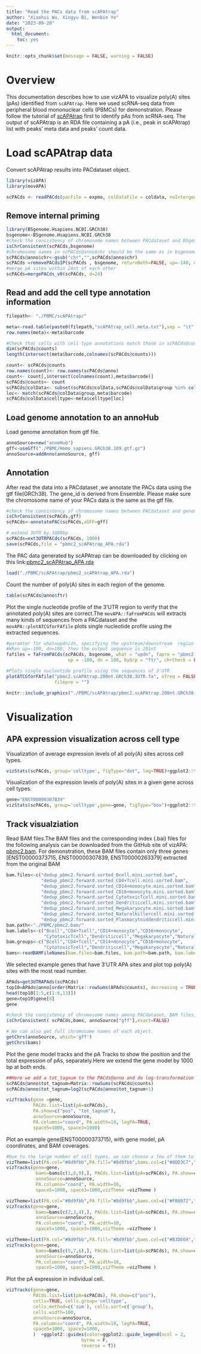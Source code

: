 ---
title: "Read the PACs data from scAPAtrap"
author: "Xiaohui Wu, Xingyu Bi, Wenbin Ye"
date: "2023-09-20"
output:
  html_document: 
    toc: yes
---

```{r setup, include=FALSE}
knitr::opts_chunk$set(message = FALSE, warning = FALSE)
```


# Overview

This documentation describes how to use vizAPA to visualize poly(A) sites (pAs) identified from `scAPAtrap`. Here we used scRNA-seq data from peripheral blood mononuclear cells (PBMCs) for demonstration. Please follow the tutorial of [scAPAtrap](https://github.com/BMILAB/scAPAtrap/) first to identify pAs from scRNA-seq. The output of scAPAtrap is an RDA file containing a pA (i.e., peak in scAPAtrap) list with peaks' meta data and peaks' count data.


# Load scAPAtrap data

Convert scAPAtrap results into PACdataset object.
```{r results='hide'}
library(vizAPA)
library(movAPA)
```

```{r eval=FALSE}
scPACds <- readPACds(pacFile = expma, colDataFile = coldata, noIntergenic = FALSE)
```

##  Remove internal priming

```{r eval=FALSE }
library(BSgenome.Hsapiens.NCBI.GRCh38)
bsgenome<-BSgenome.Hsapiens.NCBI.GRCh38
#check the consistency of chromosome names between PACdataset and BSgenome
isChrConsistent(scPACds,bsgenome)
#chromosome names in scPACds@anno$chr should be the same as in bsgenome$seqnames
scPACds@anno$chr<-gsub("chr","",scPACds@anno$chr)
scPACds =removePACdsIP(scPACds , bsgenome, returnBoth=FALSE, up=-140, dn=10, conA=6, sepA=NA,chrCheck = FALSE)
#merge pA sites within 24nt of each other
scPACds=mergePACds_v0(scPACds, d=24)

```

##  Read and add the cell type annotation information
```{r eval=FALSE}
filepath<- "./PBMC/scAPAtrap/"

meta<-read.table(paste0(filepath,"scAPAtrap_cell.meta.txt"),sep = "\t",header = TRUE)
row.names(meta)<-meta$barcode

#Check that cells with cell type annotations match those in scPACds@counts
dim(scPACds@counts)
length(intersect(meta$barcode,colnames(scPACds@counts)))

count<- scPACds@counts
row.names(count)<- row.names(scPACds@anno)
count<- count[,intersect(colnames(count),meta$barcode)]
scPACds@counts<- count
scPACds@colData<- subset(scPACds@colData,scPACds@colData$group %in% colnames(count))
loc<- match(scPACds@colData$group,meta$barcode)
scPACds@colData$celltype<-meta$celltype[loc]
```


##  Load genome annotation to an annoHub
Load genome annotation from gtf file.
```{r }
annoSource=new("annoHub")
gff<-useGff("./PBMC/Homo_sapiens.GRCh38.109.gtf.gz")
annoSource=addAnno(annoSource, gff)
```

##  Annotation 
After read the data into a PACdataset ,we annotate the PACs data using the gtf file(GRCh38). The gene_id is derived from Ensemble. Please make sure the chromosome name of your PACs data is the same as the gtf file.
```{r eval=FALSE}
#check the consistency of chromosome names between PACdataset and genome annotations
isChrConsistent(scPACds,gff)
scPACds<-annotatePAC(scPACds,aGFF=gff)

# extend 3UTR by 1000bp
scPACds=ext3UTRPACds(scPACds, 1000)
save(scPACds,file = "pbmc2_scAPAtrap_APA.rda")
```

The PAC data generated by scAPAtrap can be downloaded by clicking on this link:[pbmc2_scAPAtrap_APA.rda](https://github.com/Bxy237/vizAPA_supplementary.material/tree/master)
```{r}
load("./PBMC/scAPAtrap/pbmc2_scAPAtrap_APA.rda")
```

Count the number of poly(A) sites in each region of the genome.
```{r}
table(scPACds@anno$ftr)

```

Plot the single nucleotide profile of the 3'UTR region to verify that the annotated poly(A) sites are correct.The `movAPA::faFromPACds` will extracts many kinds of sequences from a PACdataset and the `movAPA::plotATCGforFAfile` plots single nucleotide profile using the extracted sequences.
```{r eval=FALSE}
#paramter for what=updn/dn, specifying the upstream/downstream  region from the PAC. 
#When up=-100, dn=100, then the output sequence is 201nt 
fafiles = faFromPACds(scPACds, bsgenome, what = "updn", fapre = "pbmc2.scAPAtrap.200nt.GRCh38",
                       up = -100, dn = 100, byGrp = "ftr", chrCheck = FALSE)

#Plots single nucleotide profile using the sequences of 3'UTR
plotATCGforFAfile("pbmc2.scAPAtrap.200nt.GRCh38.3UTR.fa", ofreq = FALSE, opdf = TRUE, refPos = 101,
                  filepre = "")
```

```{r out.height="70%",out.width="60%",echo=FALSE}
knitr::include_graphics("./PBMC/scAPAtrap/pbmc2.scAPAtrap.200nt.GRCh38.3UTR.png")
```

# Visualization
##  APA expression visualization across cell type
Visualization of average expression levels of all poly(A) sites across cell types.
```{r}
vizStats(scPACds, group='celltype', figType="dot", log=TRUE)+ggplot2::theme(axis.text.x = ggplot2::element_text(angle = 30, hjust = 1))
```

Visualization of the expression levels of poly(A) sites in a given gene across cell types.
```{r}
gene="ENST00000307839"
vizStats(scPACds, group='celltype',gene=gene, figType="box")+ggplot2::theme(axis.text.x = ggplot2::element_text(angle = 30, hjust = 1))
```


##  Track visualziation
Read BAM files.The BAM files and the corresponding index (.bai) files for the following analysis can be downloaded from the GitHub site of vizAPA: [pbmc2.bam](https://github.com/Bxy237/vizAPA_supplementary.material/tree/master). For demonstration, these BAM files contain only three genes [ENST00000373715, ENST00000307839, ENST00000263379] extracted from the original BAM
```{r}
bam.files<-c("dedup_pbmc2.forward.sorted_Bcell.mini.sorted.bam",
             "dedup_pbmc2.forward.sorted_CD4+Tcell.mini.sorted.bam",
             "dedup_pbmc2.forward.sorted_CD14+monocyte.mini.sorted.bam",
             "dedup_pbmc2.forward.sorted_CD16+monocyte.mini.sorted.bam",
             "dedup_pbmc2.forward.sorted_CytotoxicTcell.mini.sorted.bam",
             "dedup_pbmc2.forward.sorted_Dendriticcell.mini.sorted.bam",
             "dedup_pbmc2.forward.sorted_Megakaryocyte.mini.sorted.bam",
             "dedup_pbmc2.forward.sorted_Naturalkillercell.mini.sorted.bam",
             "dedup_pbmc2.forward.sorted_Plasmacytoiddendriticcell.mini.sorted.bam")
bam.path<-"./PBMC/pbmc2.bam/"
bam.labels<-c("Bcell","CD4+Tcell","CD14+monocyte","CD16+monocyte",
              "CytotoxicTcell","Dendriticcell","Megakaryocyte","Naturalkillercell","Plasmacytoiddendriticcell")
bam.groups<-c("Bcell","CD4+Tcell","CD14+monocyte","CD16+monocyte",
              "CytotoxicTcell","Dendriticcell","Megakaryocyte","Naturalkillercell","Plasmacytoiddendriticcell")
bams<-readBAMFileNames(bam.files=bam.files, bam.path=bam.path, bam.labels = bam.labels, bam.groups = bam.groups)
```

We selected example genes that have 3'UTR APA sites and plot top poly(A) sites with the most read number.
```{r}
APAds=get3UTRAPAds(scPACds)
top10=APAds@anno[order(Matrix::rowSums(APAds@counts), decreasing = TRUE)[1:10],]
head(top10[1:5,c(1:6,13)])
gene=top10$gene[8]
gene

```

```{r}
#check the consistency of chromosome names among PACdataset, BAM files, and genome annotations.
isChrConsistent( scPACds,bams, annoSource["gff"],exact=FALSE)

# We can also get full chromosome names of each object.
getChrs(annoSource, which='gff')
getChrs(bams)

```

Plot the gene model tracks and the pA Tracks to show the position and the total expression of pAs, separately.Here we extend the gene model by 1000 bp at both ends.
```{r results='hide'}
##Here we add a tot_tagnum to the PACds@anno and do log-transformation to show the tot_tagnum clearly.
scPACds@anno$tot_tagnum=Matrix::rowSums(scPACds@counts)
scPACds@anno$tot_tagnum=log2(scPACds@anno$tot_tagnum+1)

vizTracks(gene =gene, 
          PACds.list=list(pA=scPACds), 
          PA.show=c("pos", "tot_tagnum"),
          annoSource=annoSource,
          PA.columns="coord", PA.width=10, logPA=TRUE,
          space5=1000, space3=1000)
```

Plot an example gene(ENST00000373715), with gene model, pA coordinates, and BAM coverages.
```{r results='hide',out.height="90%",out.width="90%"}

#Due to the large number of cell types, we can choose a few of them to plot the bam coverage. 
vizTheme=list(PA.col="#8d9fbb",PA.fill="#8d9fbb",bams.col=c("#8DD3C7","#FFFFB3","#BEBADA"),bams.fill=c("#8DD3C7","#FFFFB3","#BEBADA"))
vizTracks(gene=gene, 
           bams=bams[c(1,8,9),], PACds.list=list(pA=scPACds), PA.show=c("pos"),
           annoSource=annoSource,
           PA.columns="coord", PA.width=10,
           space5=1000, space3=1000,vizTheme =vizTheme )

vizTheme=list(PA.col="#8d9fbb",PA.fill="#8d9fbb",bams.col=c("#FB8072","#80B1D3","#FDB462"),bams.fill=c("#FB8072","#80B1D3","#FDB462"))
vizTracks(gene=gene, 
           bams=bams[c(2,3,4),], PACds.list=list(pA=scPACds), PA.show=c("pos"),
           annoSource=annoSource,
           PA.columns="coord", PA.width=10,
           space5=1000, space3=1000,vizTheme =vizTheme )

vizTheme=list(PA.col="#8d9fbb",PA.fill="#8d9fbb",bams.col=c("#B3DE69","#FCCDE5","#D9D9D9"),bams.fill=c("#B3DE69","#FCCDE5","#D9D9D9"))
vizTracks(gene=gene, 
           bams=bams[c(5,7,6),], PACds.list=list(pA=scPACds), PA.show=c("pos"),
           annoSource=annoSource,
           PA.columns="coord", PA.width=10,
           space5=1000, space3=1000,vizTheme =vizTheme )

```

Plot the pA expression in individual cell.
```{r results='hide',out.height="90%",out.width="90%"}

vizTracks(gene=gene, 
          PACds.list=list(pA=scPACds), PA.show=c("pos"),
          cells=TRUE, cells.group='celltype',
          cells.method=c('sum'), cells.sort=c('group'),
          cells.width=100,
          annoSource=annoSource,
          PA.columns="coord", PA.width=10, logPA=TRUE,
          space5=1000, space3=1000,
          )  +ggplot2::guides(color=ggplot2::guide_legend(ncol = 2,
                            byrow = F,
                            reverse = T))

```


